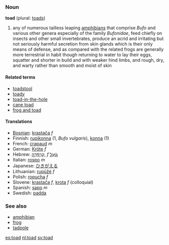 {{wikipedia}}

===Noun===
'''toad''' (plural: [[toads]])

# any of numerous tailless leaping [[amphibians]] that comprise ''Bufo'' and various other genera especially of the family ''Bufonidae'', feed chiefly on insects and other small invertebrates, produce an acrid and irritating but not seriously harmful secretion from skin glands which is their only means of defense, and as compared with the related frogs are generally more terrestrial in habit though returning to water to lay their eggs, squatter and shorter in build and with weaker hind limbs, and rough, dry, and warty rather than smooth and moist of skin

====Related terms====
*[[toadstool]]
*[[toady]]
*[[toad-in-the-hole]]
*[[cane toad]]
*[[frog and toad]]

====Translations====
*[[Bosnian]]: [[krastača]] ''f''
*Finnish: [[rupikonna]] (1, ''Bufo vulgaris''), [[konna]] (1)
*French: [[crapaud]] ''m''
*German: [[Kröte]] ''f''
*Hebrew: [[קרפדה|קַרְפָּדָה]],   ''f'' [[גועל|גוֹעַל]]
*Italian: [[rospo]] ''m''
*Japanese: [[ひきがえる]]
*Lithuanian: [[rupūžė]] ''f''
*Polish: [[ropucha]] ''f''
*Slovene: [[krastača]] ''f'', [[krota]] ''f'' (colloquial)
*Spanish: [[sapo]] ''m''
*Swedish: [[padda]]

===See also===
*[[amphibian]]
*[[frog]]
*[[tadpole]]

[[es:toad]]
[[nl:toad]]
[[sv:toad]]